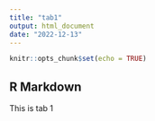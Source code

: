 ```yaml
---
title: "tab1"
output: html_document
date: "2022-12-13"
---
```


```r
knitr::opts_chunk$set(echo = TRUE)
```

## R Markdown
This is tab 1